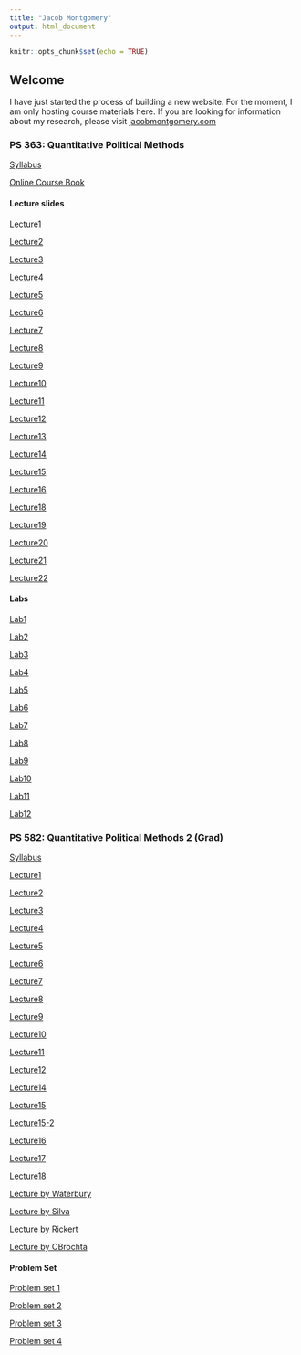 ```yaml
---
title: "Jacob Montgomery"
output: html_document
---
```


```r
knitr::opts_chunk$set(echo = TRUE)
```

## Welcome

I have just started the process of building a new website. For the moment, I am only hosting course materials here.  If you are looking for information about my research, please visit [jacobmontgomery.com](http://www.jacobmontgomery.com)

### PS 363: Quantitative Political Methods

[Syllabus](https://jmontgomery.github.io/PS363Syllabus/Syllabus.html)  

[Online Course Book](http://jmontgomery.github.io/PS363CourseBook/)

#### Lecture slides
[Lecture1](https://jmontgomery.github.io/PS363Slides/01Introduction.pdf)

[Lecture2](https://jmontgomery.github.io/PS363Slides/02SamplingMeasurement.pdf)

[Lecture3](https://jmontgomery.github.io/PS363Slides/03CentralTendencySpread.pdf)

[Lecture4](https://jmontgomery.github.io/PS363Slides/04BasicProbability.pdf)

[Lecture5](https://jmontgomery.github.io/PS363Slides/05SamplingDistributions.pdf)

[Lecture6](https://jmontgomery.github.io/PS363Slides/06FindingProbabilities.pdf)

[Lecture7](https://jmontgomery.github.io/PS363Slides/07EstimatingMean.pdf)

[Lecture8](https://jmontgomery.github.io/PS363Slides/08HypothesisTesting1.pdf)

[Lecture9](https://jmontgomery.github.io/PS363Slides/09HypothesisTesting2.pdf)

[Lecture10](https://jmontgomery.github.io/PS363Slides/10HypothesisTesting3.pdf)

[Lecture11](https://jmontgomery.github.io/PS363Slides/11Causality.pdf)

[Lecture12](https://jmontgomery.github.io/PS363Slides/12TTest.pdf)

[Lecture13](https://jmontgomery.github.io/PS363Slides/13ContingencyTables.pdf)

[Lecture14](https://jmontgomery.github.io/PS363Slides/14BivariateRegression.pdf)

[Lecture15](https://jmontgomery.github.io/PS363Slides/15RegressionInference.pdf)

[Lecture16](https://jmontgomery.github.io/PS363Slides/16MultipleRegression.pdf)

[Lecture18](https://jmontgomery.github.io/PS363Slides/18DifferenceInDifferences.pdf)

[Lecture19](https://jmontgomery.github.io/PS363Slides/19RegressionDiscontinuity.pdf)

[Lecture20](https://jmontgomery.github.io/PS363Slides/IVModels.pdf)

[Lecture21](https://jmontgomery.github.io/PS363Slides/20ModelFit.pdf)

[Lecture22](https://jmontgomery.github.io/PS363Slides/21Diagnostics.pdf)

#### Labs
[Lab1](https://jmontgomery.github.io/Lab/Lab1.zip)

[Lab2](https://jmontgomery.github.io/Lab/Lab2.zip)

[Lab3](https://jmontgomery.github.io/Lab/Lab3.zip)

[Lab4](https://jmontgomery.github.io/Lab/Lab4.zip)

[Lab5](https://jmontgomery.github.io/Lab/Lab5.zip)

[Lab6](https://jmontgomery.github.io/Lab/Lab6.zip)

[Lab7](https://jmontgomery.github.io/Lab/Lab7/Lab7.R)

[Lab8](https://jmontgomery.github.io/Lab/Lab8.zip)

[Lab9](https://jmontgomery.github.io/Lab/Lab9.zip)

[Lab10](https://jmontgomery.github.io/Lab/Lab10.zip)

[Lab11](https://jmontgomery.github.io/Lab/Lab11.zip)

[Lab12](https://jmontgomery.github.io/Lab/Lab12.zip)

### PS 582: Quantitative Political Methods 2 (Grad)


[Syllabus](https://jmontgomery.github.io/PS582/Syllabus.pdf)  

[Lecture1](https://jmontgomery.github.io/PS582/01Probability1.pdf)  

[Lecture2](https://jmontgomery.github.io/PS582/02Probability2.pdf)

[Lecture3](https://jmontgomery.github.io/PS582/03DataReduction.pdf)

[Lecture4](https://jmontgomery.github.io/PS582/04PointEstimation.pdf)

[Lecture5](https://jmontgomery.github.io/PS582/05MLE1.pdf)

[Lecture6](https://jmontgomery.github.io/PS582/06MLE2.pdf)

[Lecture7](https://jmontgomery.github.io/PS582/07Frequentist.pdf)

[Lecture8](https://jmontgomery.github.io/PS582/08Bayesian.pdf)

[Lecture9](https://jmontgomery.github.io/PS582/09NonParametrics.pdf)

[Lecture10](https://jmontgomery.github.io/PS582/10Tests.pdf)

[Lecture11](https://jmontgomery.github.io/PS582/11Pvalues.pdf)

[Lecture12](https://jmontgomery.github.io/PS582/12LRTest.pdf)

[Lecture14](https://jmontgomery.github.io/PS582/14NonParametric.pdf)

[Lecture15](https://jmontgomery.github.io/PS582/15GLMIntro.pdf)

[Lecture15-2](https://jmontgomery.github.io/PS582/MoreGLSs.pdf)

[Lecture16](https://jmontgomery.github.io/PS582/16BayesianRidge.pdf)

[Lecture17](https://jmontgomery.github.io/PS582/17MHLogistic.pdf)

[Lecture18](https://jmontgomery.github.io/PS582/18VariableSelection.pdf)

[Lecture by Waterbury](https://jmontgomery.github.io/PS582/QPM_pres_nw.pdf)

[Lecture by Silva](https://jmontgomery.github.io/PS582/Silva.pdf)

[Lecture by Rickert](https://jmontgomery.github.io/PS582/JacobPresentation.pdf)

[Lecture by OBrochta](https://jmontgomery.github.io/PS582/OBrochta.pdf)

#### Problem Set

[Problem set 1](https://jmontgomery.github.io/PS582/PS1.pdf)

[Problem set 2](https://jmontgomery.github.io/PS582/PS2.pdf)

[Problem set 3](https://jmontgomery.github.io/PS582/PS3.pdf)

[Problem set 4](https://jmontgomery.github.io/PS582/PS4.pdf)